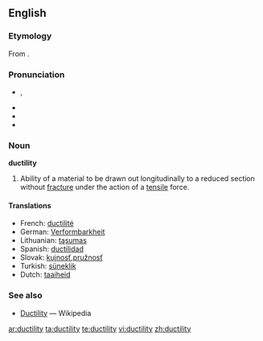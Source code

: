 ==English==

===Etymology===
From {{suffix|ductile|ity}}.

===Pronunciation===
* {{a|GenAm}} {{IPA|/dʌkˈtɪlɪdi/}}, {{SAMPA|/dVk"tIlIdi/}}
* {{audio|en-us-ductility.ogg|Audio (US)}}
* {{hyphenation|duc|til|i|ty}}
* {{rhymes|ɪlɪti}}

===Noun===
'''ductility'''

# {{physics}} Ability of a material to be drawn out longitudinally to a reduced section without [[fracture]] under the action of a [[tensile]] force.

====Translations====
* French: [[ductilité]] {{f}}
* German: [[Verformbarkheit]]
* Lithuanian: [[tąsumas]] {{m}}
* Spanish: [[ductilidad]] {{f}}
* Slovak: [[kujnosť]],[[pružnosť]] {{f}}
* Turkish: [[süneklik]]
* Dutch: [[taaiheid]]

===See also===
* [[w:Ductility|Ductility]] — Wikipedia

[[ar:ductility]]
[[ta:ductility]]
[[te:ductility]]
[[vi:ductility]]
[[zh:ductility]]